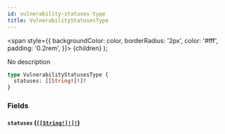 ```yaml
---
id: vulnerability-statuses-type
title: VulnerabilityStatusesType
---
```


<span
style={{
      backgroundColor: color,
      borderRadius: '2px',
      color: '#fff',
      padding: '0.2rem',
    }}>
{children}
</span>
);

No description

```graphql
type VulnerabilityStatusesType {
  statuses: [[String!]!]!
}
```

### Fields

#### `statuses` ([`[[String!]!]!`](/api/scalars/string))
